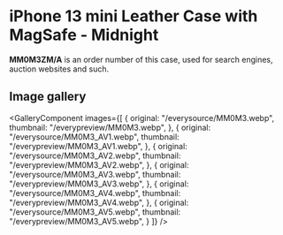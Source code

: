 
# iPhone 13 mini Leather Case with MagSafe - Midnight

<Callout type='info' emoji='👉🏻'>**MM0M3ZM/A** is an order number of this case, used for search engines, auction websites and such.</Callout>

## Image gallery

<GalleryComponent
    images={[
      {
        original: "/everysource/MM0M3.webp",
        thumbnail: "/everypreview/MM0M3.webp",
      },
      {
        original: "/everysource/MM0M3_AV1.webp",
        thumbnail: "/everypreview/MM0M3_AV1.webp",
      },
      {
        original: "/everysource/MM0M3_AV2.webp",
        thumbnail: "/everypreview/MM0M3_AV2.webp",
      },
      {
        original: "/everysource/MM0M3_AV3.webp",
        thumbnail: "/everypreview/MM0M3_AV3.webp",
      },
      {
        original: "/everysource/MM0M3_AV4.webp",
        thumbnail: "/everypreview/MM0M3_AV4.webp",
      },
      {
        original: "/everysource/MM0M3_AV5.webp",
        thumbnail: "/everypreview/MM0M3_AV5.webp",
      }
    ]}
  />
